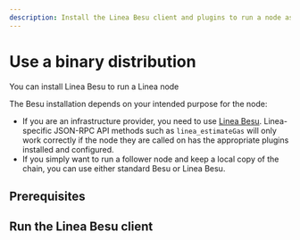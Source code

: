 ```yaml
---
description: Install the Linea Besu client and plugins to run a node as an infrastructure provider.
---
```


# Use a binary distribution

You can install Linea Besu to run a Linea node

The Besu installation depends on your intended purpose for the node:
- If you are an infrastructure provider, you need to use [Linea Besu](https://github.com/Consensys/linea-besu-package). 
Linea-specific JSON-RPC API methods such as `linea_estimateGas` will only work correctly if the node 
they are called on has the appropriate plugins installed and configured. 
- If you simply want to run a follower node and keep a local copy of the chain, you can use either
standard Besu or Linea Besu.

## Prerequisites 

## Run the Linea Besu client

